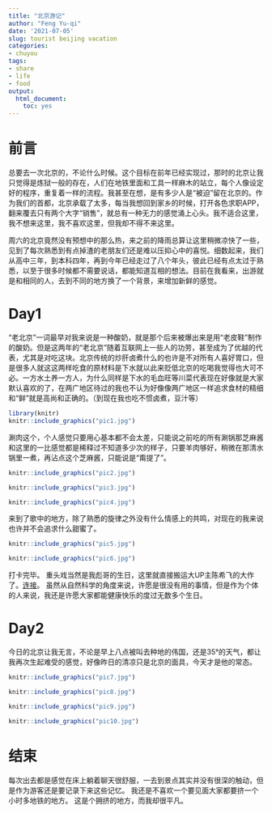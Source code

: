 ```yaml
---
title: "北京游记"
author: "Feng Yu-qi"
date: '2021-07-05'
slug: tourist beijing vacation
categories:
- chuyou
tags:
- share
- life
- food 
output: 
  html_document: 
    toc: yes
---
```



# 前言

总要去一次北京的，不论什么时候。这个目标在前年已经实现过，那时的北京让我只觉得是炼狱一般的存在，人们在地铁里面和工具一样麻木的站立，每个人像设定好的程序，重复着一样的流程。我甚至在想，是有多少人是“被迫”留在北京的。作为我们的首都，北京承载了太多，每当我想回到家乡的时候，打开各色求职APP，翻来覆去只有两个大字“销售”，就总有一种无力的感觉涌上心头。我不适合这里，我不想来这里，我不喜欢这里，但我却不得不来这里。


周六的北京竟然没有预想中的那么热，来之前的降雨总算让这里稍微凉快了一些，见到了每次熟悉到有点掉渣的老朋友们还是难以压抑心中的喜悦。细数起来，我们从高中三年，到本科四年，再到今年已经走过了八个年头，彼此已经有点太过于熟悉，以至于很多时候都不需要说话，都能知道互相的想法。目前在我看来，出游就是和相同的人，去到不同的地方换了一个背景，来增加新鲜的感觉。



# Day1

“老北京”一词最早对我来说是一种酸奶，就是那个后来被爆出来是用“老皮鞋”制作的酸奶。但是这两年的“老北京”随着互联网上一些人的功劳，甚至成为了优越的代表，尤其是对吃这块。北京传统的炒肝卤煮什么的也许是不对所有人喜好胃口，但是很多人就这这两样吃食的原材料是下水就以此来贬低北京的吃喝我觉得也大可不必。一方水土养一方人，为什么同样是下水的毛血旺等川菜代表现在好像就是大家默认喜欢的了，在两广地区待过的我也不认为好像像两广地区一样追求食材的精细和“鲜”就是高尚和正确的。（到现在我也吃不惯卤煮，豆汁等）



```r
library(knitr)
knitr::include_graphics("pic1.jpg")
```



涮肉这个，个人感觉只要用心基本都不会太差，只能说之前吃的所有涮锅那芝麻酱和这里的一比感觉都是稀释过不知道多少次的样子，只要羊肉够好，稍微在那清水锅里一煮，再沾点这个芝麻酱，只能说是“甭提了”。


```r
knitr::include_graphics("pic2.jpg")
```

```r
knitr::include_graphics("pic3.jpg")
```


```r
knitr::include_graphics("pic4.jpg")
```


来到了歌中的地方，除了熟悉的旋律之外没有什么情感上的共鸣，对现在的我来说也许并不会追求什么甜蜜了。


```r
knitr::include_graphics("pic5.jpg")
```


```r
knitr::include_graphics("pic6.jpg")
```
  
打卡完毕。
重头戏当然是我彪哥的生日，这里就直接搬运大UP主陈希飞的大作了。[连接](https://www.bilibili.com/video/BV1xU4y1V7qh)。
虽然从自然科学的角度来说，许愿是很没有用的事情，但是作为个体的人来说，我还是许愿大家都能健康快乐的度过无数多个生日。


# Day2

今日的北京让我无言，不论是早上八点被叫去种地的伟国，还是35°的天气，都让我再次生起难受的感觉，好像昨日的清凉只是北京的面具，今天才是他的常态。


```r
knitr::include_graphics("pic7.jpg")
```

```r
knitr::include_graphics("pic8.jpg")
```
```r
knitr::include_graphics("pic9.jpg")
```



```r
knitr::include_graphics("pic10.jpg")
```



# 结束


每次出去都是感觉在床上躺着聊天很舒服，一去到景点其实并没有很深的触动，但是作为游客还是要记录下来这些记忆。
我还是不喜欢一个要见面大家都要挤一个小时多地铁的地方。
这是个拥挤的地方，而我却很平凡。